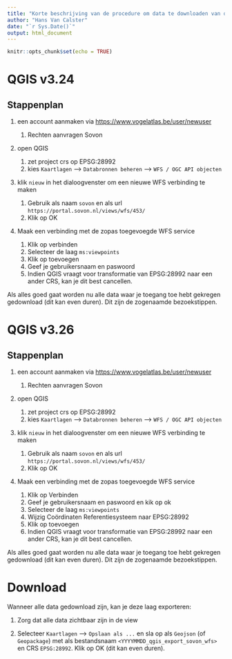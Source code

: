 ```yaml
---
title: "Korte beschrijving van de procedure om data te downloaden van de SOVON WFS service"
author: "Hans Van Calster"
date: "`r Sys.Date()`"
output: html_document
---
```


```r
knitr::opts_chunk$set(echo = TRUE)
```

# QGIS v3.24
## Stappenplan

1.  een account aanmaken via <https://www.vogelatlas.be/user/newuser>

    1.   Rechten aanvragen Sovon

2.  open QGIS
    
    1. zet project crs op EPSG:28992
    1. kies `Kaartlagen` --\> `Databronnen beheren` --\> `WFS / OGC API objecten`

3.  klik `nieuw` in het dialoogvenster om een nieuwe WFS verbinding te maken

    1.   Gebruik als naam `sovon` en als url `https://portal.sovon.nl/views/wfs/453/`
    1.   Klik op OK

1.  Maak een verbinding met de zopas toegevoegde WFS service

    1.   Klik op verbinden
    1.   Selecteer de laag `ms:viewpoints`
    1.   Klik op toevoegen
    1.   Geef je gebruikersnaam en paswoord
    1.   Indien QGIS vraagt voor transformatie van EPSG:28992 naar een ander CRS, kan je dit best cancellen.

Als alles goed gaat worden nu alle data waar je toegang toe hebt gekregen gedownload (dit kan even duren).
Dit zijn de zogenaamde bezoekstippen.

# QGIS v3.26
## Stappenplan

1.  een account aanmaken via <https://www.vogelatlas.be/user/newuser>

    1.   Rechten aanvragen Sovon

2.  open QGIS
    
    1. zet project crs op EPSG:28992
    1. kies `Kaartlagen` --\> `Databronnen beheren` --\> `WFS / OGC API objecten`

3.  klik `nieuw` in het dialoogvenster om een nieuwe WFS verbinding te maken

    1.   Gebruik als naam `sovon` en als url `https://portal.sovon.nl/views/wfs/453/`
    1.   Klik op OK

1.  Maak een verbinding met de zopas toegevoegde WFS service

    1.   Klik op Verbinden
    1.   Geef je gebruikersnaam en paswoord en kik op ok
    1.   Selecteer de laag `ms:viewpoints`
    1.   Wijzig Coördinaten Referentiesysteem naar EPSG:28992
    1.   Klik op toevoegen
    1.   Indien QGIS vraagt voor transformatie van EPSG:28992 naar een ander CRS, kan je dit best cancellen.

Als alles goed gaat worden nu alle data waar je toegang toe hebt gekregen gedownload (dit kan even duren).
Dit zijn de zogenaamde bezoekstippen.

# Download

Wanneer alle data gedownload zijn, kan je deze laag exporteren:

1.  Zorg dat alle data zichtbaar zijn in de view

2.  Selecteer `Kaartlagen` --\> `Opslaan als ...` en sla op als `Geojson` (of `Geopackage`) met als bestandsnaam `<YYYYMMDD_qgis_export_sovon_wfs>` en CRS `EPSG:28992`.
    Klik op OK (dit kan even duren).
